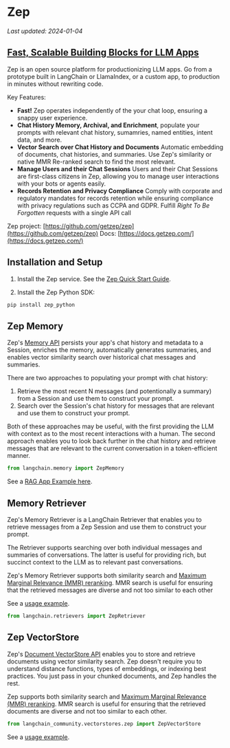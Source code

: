 # Zep
*Last updated: 2024-01-04*

## [Fast, Scalable Building Blocks for LLM Apps](http://www.getzep.com)
Zep is an open source platform for productionizing LLM apps. Go from a prototype
built in LangChain or LlamaIndex, or a custom app, to production in minutes without
rewriting code.

Key Features:

- **Fast!** Zep operates independently of the your chat loop, ensuring a snappy user experience.
- **Chat History Memory, Archival, and Enrichment**, populate your prompts with relevant chat history, sumamries, named entities, intent data, and more.
- **Vector Search over Chat History and Documents** Automatic embedding of documents, chat histories, and summaries. Use Zep's similarity or native MMR Re-ranked search to find the most relevant.
- **Manage Users and their Chat Sessions** Users and their Chat Sessions are first-class citizens in Zep, allowing you to manage user interactions with your bots or agents easily.
- **Records Retention and Privacy Compliance** Comply with corporate and regulatory mandates for records retention while ensuring compliance with privacy regulations such as CCPA and GDPR. Fulfill *Right To Be Forgotten* requests with a single API call

Zep project: [https://github.com/getzep/zep](https://github.com/getzep/zep)
Docs: [https://docs.getzep.com/](https://docs.getzep.com/)

## Installation and Setup

1. Install the Zep service. See the [Zep Quick Start Guide](https://docs.getzep.com/deployment/quickstart/).

2. Install the Zep Python SDK:

```bash
pip install zep_python
```

## Zep Memory

Zep's [Memory API](https://docs.getzep.com/sdk/chat_history/) persists your app's chat history and metadata to a Session, enriches the memory, automatically generates summaries, and enables vector similarity search over historical chat messages and summaries.

There are two approaches to populating your prompt with chat history:

1. Retrieve the most recent N messages (and potentionally a summary) from a Session and use them to construct your prompt.
2. Search over the Session's chat history for messages that are relevant and use them to construct your prompt.

Both of these approaches may be useful, with the first providing the LLM with context as to the most recent interactions with a human. The second approach enables you to look back further in the chat history and retrieve messages that are relevant to the current conversation in a token-efficient manner. 

```python
from langchain.memory import ZepMemory
```

See a [RAG App Example here](/docs/integrations/memory/zep_memory).

## Memory Retriever

Zep's Memory Retriever is a LangChain Retriever that enables you to retrieve messages from a Zep Session and use them to construct your prompt.

The Retriever supports searching over both individual messages and summaries of conversations. The latter is useful for providing rich, but succinct context to the LLM as to relevant past conversations.

Zep's Memory Retriever supports both similarity search and [Maximum Marginal Relevance (MMR) reranking](https://docs.getzep.com/sdk/search_query/). MMR search is useful for ensuring that the retrieved messages are diverse and not too similar to each other

See a [usage example](/docs/integrations/retrievers/zep_memorystore).

```python
from langchain.retrievers import ZepRetriever
```

## Zep VectorStore

Zep's [Document VectorStore API](https://docs.getzep.com/sdk/documents/) enables you to store and retrieve documents using vector similarity search. Zep doesn't require you to understand 
distance functions, types of embeddings, or indexing best practices. You just pass in your chunked documents, and Zep handles the rest.

Zep supports both similarity search and [Maximum Marginal Relevance (MMR) reranking](https://docs.getzep.com/sdk/search_query/). 
MMR search is useful for ensuring that the retrieved documents are diverse and not too similar to each other.

```python
from langchain_community.vectorstores.zep import ZepVectorStore
```

See a [usage example](/docs/integrations/vectorstores/zep).